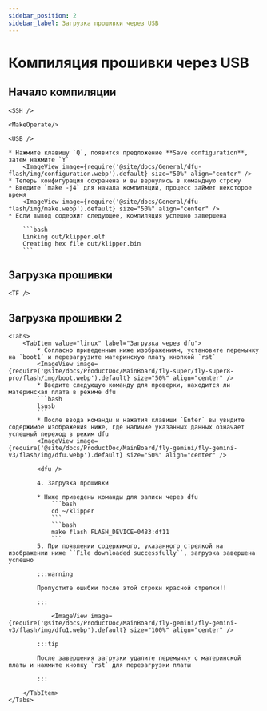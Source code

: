 ```yaml
---
sidebar_position: 2
sidebar_label: Загрузка прошивки через USB
---
```




# Компиляция прошивки через USB

## Начало компиляции

    <SSH />

    <MakeOperate/>

    <USB />

    * Нажмите клавишу `Q`, появится предложение **Save configuration**, затем нажмите `Y`
        <ImageView image={require('@site/docs/General/dfu-flash/img/configuration.webp').default} size="50%" align="center" />
    * Теперь конфигурация сохранена и вы вернулись в командную строку
    * Введите `make -j4` для начала компиляции, процесс займет некоторое время
        <ImageView image={require('@site/docs/General/dfu-flash/img/make.webp').default} size="50%" align="center" />
    * Если вывод содержит следующее, компиляция успешно завершена

        ```bash
        Linking out/klipper.elf
        Creating hex file out/klipper.bin
        ```


## Загрузка прошивки

    <TF />

## Загрузка прошивки 2
    <Tabs>
        <TabItem value="linux" label="Загрузка через dfu">
            * Согласно приведенным ниже изображениям, установите перемычку на `boot1` и перезагрузите материнскую плату кнопкой `rst`
            <ImageView image={require('@site/docs/ProductDoc/MainBoard/fly-super/fly-super8-pro/flash/img/boot.webp').default} size="50%" align="center" />
            * Введите следующую команду для проверки, находится ли материнская плата в режиме dfu
            ```bash
            lsusb
            ```
            * После ввода команды и нажатия клавиши `Enter` вы увидите содержимое изображения ниже, где наличие указанных данных означает успешный переход в режим dfu
            <ImageView image={require('@site/docs/ProductDoc/MainBoard/fly-gemini/fly-gemini-v3/flash/img/dfu.webp').default} size="50%" align="center" />
           
            <dfu />

            4. Загрузка прошивки

            * Ниже приведены команды для записи через dfu
                ```bash
                cd ~/klipper
                ```
                ```bash
                make flash FLASH_DEVICE=0483:df11
                ```
            5. При появлении содержимого, указанного стрелкой на изображении ниже ``File downloaded successfully``, загрузка завершена успешно

            :::warning

            Пропустите ошибки после этой строки красной стрелки!!

            :::

                <ImageView image={require('@site/docs/ProductDoc/MainBoard/fly-gemini/fly-gemini-v3/flash/img/dfu1.webp').default} size="100%" align="center" />

            :::tip

            После завершения загрузки удалите перемычку с материнской платы и нажмите кнопку `rst` для перезагрузки платы

            :::

        </TabItem>
    </Tabs>
